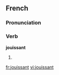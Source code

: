 ==French==

===Pronunciation===
{{IPA|/ʒwi.sɑ̃/|lang=fr}}

===Verb===
'''jouissant'''

# {{present participle of|jouir|lang=French}}

[[fr:jouissant]]
[[vi:jouissant]]